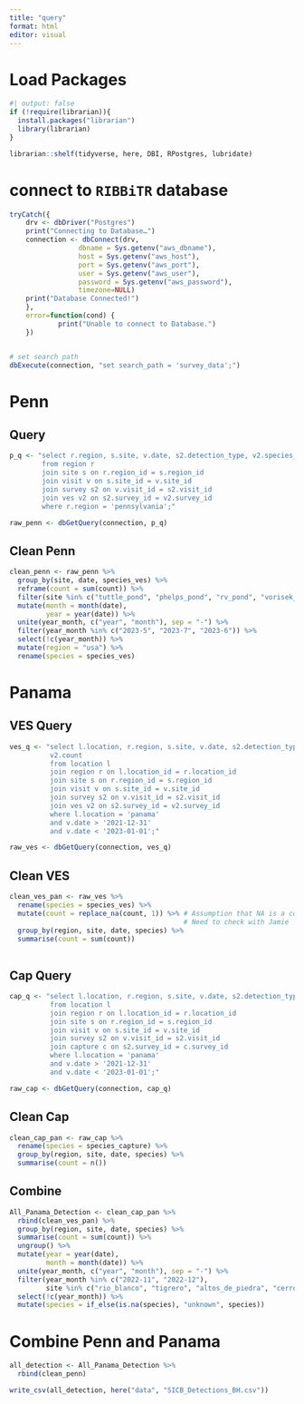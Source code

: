 ```yaml
---
title: "query"
format: html
editor: visual
---
```


# Load Packages

```r
#| output: false
if (!require(librarian)){
  install.packages("librarian")
  library(librarian)
}

librarian::shelf(tidyverse, here, DBI, RPostgres, lubridate)

```

# connect to `RIBBiTR` database
```r

tryCatch({
    drv <- dbDriver("Postgres")
    print("Connecting to Database…")
    connection <- dbConnect(drv, 
                 dbname = Sys.getenv("aws_dbname"),
                 host = Sys.getenv("aws_host"), 
                 port = Sys.getenv("aws_port"),
                 user = Sys.getenv("aws_user"), 
                 password = Sys.getenv("aws_password"),
                 timezone=NULL)
    print("Database Connected!")
    },
    error=function(cond) {
            print("Unable to connect to Database.")
    })


# set search path
dbExecute(connection, "set search_path = 'survey_data';")
```

# Penn
## Query
```r

p_q <- "select r.region, s.site, v.date, s2.detection_type, v2.species_ves, v2.count
        from region r
        join site s on r.region_id = s.region_id
        join visit v on s.site_id = v.site_id
        join survey s2 on v.visit_id = s2.visit_id
        join ves v2 on s2.survey_id = v2.survey_id
        where r.region = 'pennsylvania';"

raw_penn <- dbGetQuery(connection, p_q)

```

## Clean Penn
```r

clean_penn <- raw_penn %>% 
  group_by(site, date, species_ves) %>% 
  reframe(count = sum(count)) %>% 
  filter(site %in% c("tuttle_pond", "phelps_pond", "rv_pond", "vorisek_pond")) %>% 
  mutate(month = month(date),
         year = year(date)) %>% 
  unite(year_month, c("year", "month"), sep = "-") %>% 
  filter(year_month %in% c("2023-5", "2023-7", "2023-6")) %>% 
  select(!c(year_month)) %>% 
  mutate(region = "usa") %>% 
  rename(species = species_ves)

```

# Panama
## VES Query
```r


ves_q <- "select l.location, r.region, s.site, v.date, s2.detection_type, v2.species_ves, 
          v2.count
          from location l
          join region r on l.location_id = r.location_id
          join site s on r.region_id = s.region_id
          join visit v on s.site_id = v.site_id
          join survey s2 on v.visit_id = s2.visit_id
          join ves v2 on s2.survey_id = v2.survey_id
          where l.location = 'panama'
          and v.date > '2021-12-31'
          and v.date < '2023-01-01';"

raw_ves <- dbGetQuery(connection, ves_q)


```

## Clean VES
```r

clean_ves_pan <- raw_ves %>% 
  rename(species = species_ves) %>% 
  mutate(count = replace_na(count, 1)) %>% # Assumption that NA is a count of 1 
                                           # Need to check with Jamie
  group_by(region, site, date, species) %>% 
  summarise(count = sum(count))
  
```

## Cap Query
```r

cap_q <- "select l.location, r.region, s.site, v.date, s2.detection_type, c.species_capture
          from location l
          join region r on l.location_id = r.location_id
          join site s on r.region_id = s.region_id
          join visit v on s.site_id = v.site_id
          join survey s2 on v.visit_id = s2.visit_id
          join capture c on s2.survey_id = c.survey_id
          where l.location = 'panama'
          and v.date > '2021-12-31'
          and v.date < '2023-01-01';"

raw_cap <- dbGetQuery(connection, cap_q)

```

## Clean Cap
```r

clean_cap_pan <- raw_cap %>% 
  rename(species = species_capture) %>% 
  group_by(region, site, date, species) %>% 
  summarise(count = n())

```

## Combine

```r

All_Panama_Detection <- clean_cap_pan %>% 
  rbind(clean_ves_pan) %>% 
  group_by(region, site, date, species) %>% 
  summarise(count = sum(count)) %>% 
  ungroup() %>% 
  mutate(year = year(date),
         month = month(date)) %>% 
  unite(year_month, c("year", "month"), sep = "-") %>% 
  filter(year_month %in% c("2022-11", "2022-12"),
         site %in% c("rio_blanco", "tigrero", "altos_de_piedra", "cerro_negro")) %>% 
  select(!c(year_month)) %>% 
  mutate(species = if_else(is.na(species), "unknown", species))

```

# Combine Penn and Panama
```r

all_detection <- All_Panama_Detection %>% 
  rbind(clean_penn)

write_csv(all_detection, here("data", "SICB_Detections_BH.csv"))

```

